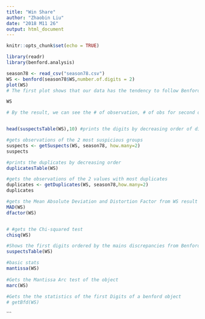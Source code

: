 ```yaml
---
title: "Win Share"
author: "Zhaobin Liu"
date: "2018 M11 26"
output: html_document
---
```


```r
knitr::opts_chunk$set(echo = TRUE)
```



```r
library(readr)
library(benford.analysis)

season78 <- read_csv("season78.csv")
WS <- benford(season78$WS,number.of.digits = 2)
plot(WS)
# The first plot shows that our data has the tendency to follow Benford's law. The chi-Squared Difference graph also has a very good-fit shape. 

WS

# By the result, we can see the # of observation, # of obs for second order, and first digit analysed. The 5 largest deviations show that the smallest digit are 10 which follows the Benford's law as well. 


head(suspectsTable(WS),10) #prints the digits by decreasing order of discrepancies

#gets observations of the 2 most suspicious groups
suspects <- getSuspects(WS, season78, how.many=2)
suspects

#prints the duplicates by decreasing order
duplicatesTable(WS)

#gets the observations of the 2 values with most duplicates
duplicates <- getDuplicates(WS, season78,how.many=2)
duplicates

#gets the Mean Absolute Deviation and Distortion Factor from WS result
MAD(WS)
dfactor(WS)


# #gets the Chi-squared test
chisq(WS)

#Shows the first digits ordered by the mains discrepancies from Benford’s Law
suspectsTable(WS) 

#basic stats
mantissa(WS)
  
#Gets the Mantissa Arc test of the object
marc(WS)
  
#Gets the the statistics of the first Digits of a benford object
# getBfd(WS)
```


```